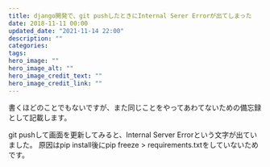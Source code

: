 ```yaml
---
title: django開発で、git pushしたときにInternal Serer Errorが出てしまった
date: 2018-11-11 00:00
updated_date: "2021-11-14 22:00"
description: ""
categories:
tags:
hero_image: ""
hero_image_alt: ""
hero_image_credit_text: ""
hero_image_credit_link: ""
---
```

書くほどのことでもないですが、また同じことをやってあわてないための備忘録として記載します。

git pushして画面を更新してみると、Internal Server Errorという文字が出ていました。
原因はpip install後にpip freeze > requirements.txtをしていないためです。

